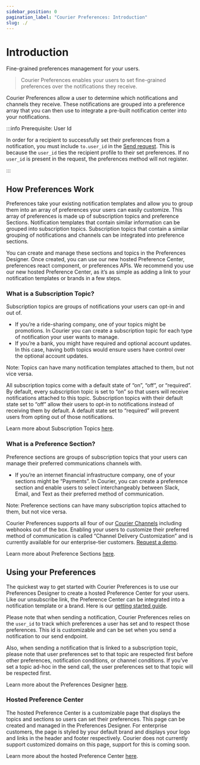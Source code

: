 ```yaml
---
sidebar_position: 0
pagination_label: "Courier Preferences: Introduction"
slug: ./
---
```


# Introduction

Fine-grained preferences management for your users.

> Courier Preferences enables your users to set fine-grained preferences over the notifications they receive.

Courier Preferences allow a user to determine which notifications and channels they receive. These notifications are grouped into a preference array that you can then use to integrate a pre-built notification center into your notifications.

:::info Prerequisite: User Id

In order for a recipient to successfully set their preferences from a notification, you must include `to.user_id` in the [Send request](/reference/send/message). This is because the `user_id` ties the recipient profile to their set preferences. If no `user_id` is present in the request, the preferences method will not register.

:::

## How Preferences Work

Preferences take your existing notification templates and allow you to group them into an array of preferences your users can easily customize. This array of preferences is made up of subscription topics and preference Sections. Notification templates that contain similar information can be grouped into subscription topics. Subscription topics that contain a similar grouping of notifications and channels can be integrated into preference sections.

You can create and manage these sections and topics in the Preferences Designer. Once created, you can use our new hosted Preference Center, preferences react component, or preferences APIs. We recommend you use our new hosted Preference Center, as it’s as simple as adding a link to your notification templates or brands in a few steps.

### What is a Subscription Topic?

Subscription topics are groups of notifications your users can opt-in and out of.

- If you’re a ride-sharing company, one of your topics might be promotions. In Courier you can create a subscription topic for each type of notification your user wants to manage.
- If you’re a bank, you might have required and optional account updates. In this case, having both topics would ensure users have control over the optional account updates.

Note: Topics can have many notification templates attached to them, but not vice versa.

All subscription topics come with a default state of “on”, “off”, or “required”. By default, every subscription topic is set to “on” so that users will receive notifications attached to this topic. Subscription topics with their default state set to “off” allow their users to opt-in to notifications instead of receiving them by default. A default state set to “required” will prevent users from opting out of those notifications.

Learn more about Subscription Topics [here](./preference-center/designer/#subscription-topics).

### What is a Preference Section?

Preference sections are groups of subscription topics that your users can manage their preferred communications channels with.

- If you’re an internet financial infrastructure company, one of your sections might be “Payments”. In Courier, you can create a preference section and enable users to select interchangeably between Slack, Email, and Text as their preferred method of communication.

Note: Preference sections can have many subscription topics attached to them, but not vice versa.

Courier Preferences supports all four of our [Courier Channels](https://help.courier.com/en/articles/4196354-what-are-channels-and-integrations) including webhooks out of the box. Enabling your users to customize their preferred method of communication is called “Channel Delivery Customization” and is currently available for our enterprise-tier customers. [Request a demo](https://www.courier.com/request-demo/).

Learn more about Preference Sections [here](./preference-center/designer/#preference-sections).

## Using your Preferences

The quickest way to get started with Courier Preferences is to use our Preferences Designer to create a hosted Preference Center for your users. Like our unsubscribe link, the Preference Center can be integrated into a notification template or a brand. Here is our [getting started guide](https://www.courier.com/docs/courier-preferences/preference-center/introduction/).

Please note that when sending a notification, Courier Preferences relies on the `user_id` to track which preferences a user has set and to respect those preferences. This id is customizable and can be set when you send a notification to our send endpoint.

Also, when sending a notification that is linked to a subscription topic, please note that user preferences set to that topic are respected first before other preferences, notification conditions, or channel conditions. If you’ve set a topic ad-hoc in the send call, the user preferences set to that topic will be respected first.

Learn more about the Preferences Designer [here](./preference-center/designer).

### Hosted Preference Center

The hosted Preference Center is a customizable page that displays the topics and sections so users can set their preferences. This page can be created and managed in the Preferences Designer. For enterprise customers, the page is styled by your default brand and displays your logo and links in the header and footer respectively. Courier does not currently support customized domains on this page, support for this is coming soon.

Learn more about the hosted Preference Center [here](./preference-center/hosted-page).

